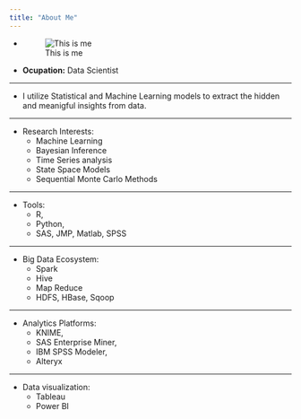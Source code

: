 ```yaml
---
title: "About Me"
---
```


* ![This is me](me.jpg)


- __Ocupation:__ Data Scientist



***


- I utilize Statistical and Machine Learning models to extract the hidden and meanigful insights from data.



***

* Research Interests:
    + Machine Learning
    + Bayesian Inference
    + Time Series analysis
    + State Space Models
    + Sequential Monte Carlo Methods

****

* Tools: 
    + R, 
    + Python, 
    + SAS, JMP, Matlab, SPSS
    
 
****

* Big Data Ecosystem: 
    + Spark
    + Hive
    + Map Reduce
    + HDFS, HBase,   Sqoop 
    
****

* Analytics Platforms: 
    + KNIME, 
    + SAS Enterprise Miner, 
    + IBM SPSS Modeler, 
    + Alteryx 
   
****

* Data visualization: 
    + Tableau
    + Power BI






